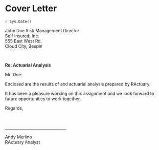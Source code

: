 
# Cover Letter {-}


`r Sys.Date()`

John Doe 
Risk Management Director  
Self Insured, Inc.  
555 East West Rd.  
Cloud City, Bespin  
  
<br />  

__**Re: Actuarial Analysis**__

    
Mr. Doe:

Enclosed are the results of and actuarial analysis prepared by RActuary.

It has been a pleasure working on this assignment and we look forward to future opportunities to work together.

Regards,  

<div style="width: 200px;">
  <br />
  <br />
  <hr style="margin-bottom: 0;"/>
  Andy Merlino  
  RActuary Analyst
</div>





